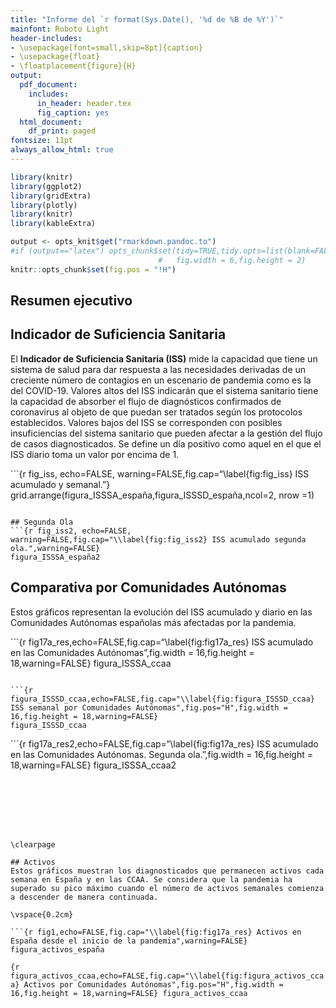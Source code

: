 ```yaml
---
title: "Informe del `r format(Sys.Date(), '%d de %B de %Y')`"
mainfont: Roboto Light
header-includes:
- \usepackage[font=small,skip=8pt]{caption}
- \usepackage{float}
- \floatplacement{figure}{H}
output:
  pdf_document:
    includes:
      in_header: header.tex
      fig_caption: yes
  html_document:
    df_print: paged
fontsize: 11pt
always_allow_html: true
---
```

```r
library(knitr)
library(ggplot2)
library(gridExtra)
library(plotly)
library(knitr)
library(kableExtra)

output <- opts_knit$get("rmarkdown.pandoc.to")
#if (output=="latex") opts_chunk$set(tidy=TRUE,tidy.opts=list(blank=FALSE, width.cutoff=30),
                                 #   fig.width = 6,fig.height = 2)
knitr::opts_chunk$set(fig.pos = "!H")


```
\renewcommand{\figurename}{Figura}
\renewcommand{\tablename}{Tabla}

\vspace{-0.5cm}

## Resumen ejecutivo

## Indicador de Suficiencia Sanitaria

El **Indicador de Suficiencia Sanitaria (ISS)** mide la capacidad que tiene un sistema de salud para dar respuesta a las necesidades derivadas de un creciente número de contagios en un escenario de pandemia como es la del COVID-19. Valores altos del ISS indicarán que el sistema sanitario tiene la capacidad de absorber el flujo de diagnósticos confirmados de coronavirus al objeto de que puedan ser tratados según los protocolos establecidos. Valores bajos del ISS se corresponden con posibles insuficiencias del sistema sanitario que pueden afectar a la gestión del flujo de casos diagnosticados. Se define un día positivo como aquel en el que el ISS diario toma un valor por encima de 1.

\vspace{0.2cm}
```{r fig_iss, echo=FALSE, warning=FALSE,fig.cap="\\label{fig:fig_iss} ISS acumulado y semanal."}
grid.arrange(figura_ISSSA_españa,figura_ISSSD_españa,ncol=2, nrow =1)

```

## Segunda Ola
```{r fig_iss2, echo=FALSE, warning=FALSE,fig.cap="\\label{fig:fig_iss2} ISS acumulado segunda ola.",warning=FALSE}
figura_ISSSA_españa2
```


\clearpage
## Comparativa por Comunidades Autónomas
Estos gráficos representan la evolución del ISS acumulado y diario en las Comunidades Autónomas españolas más afectadas por la pandemia. 

\vspace{0.2cm}
```{r fig17a_res,echo=FALSE,fig.cap="\\label{fig:fig17a_res} ISS acumulado en las Comunidades Autónomas ",fig.width = 16,fig.height = 18,warning=FALSE}
figura_ISSSA_ccaa

```

```{r figura_ISSSD_ccaa,echo=FALSE,fig.cap="\\label{fig:figura_ISSSD_ccaa} ISS semanal por Comunidades Autónomas",fig.pos="H",fig.width = 16,fig.height = 18,warning=FALSE}
figura_ISSSD_ccaa
```

\vspace{0.2cm}
```{r fig17a_res2,echo=FALSE,fig.cap="\\label{fig:fig17a_res} ISS acumulado en las Comunidades Autónomas. Segunda ola. ",fig.width = 16,fig.height = 18,warning=FALSE}
figura_ISSSA_ccaa2

```







\clearpage

## Activos
Estos gráficos muestran los diagnosticados que permanecen activos cada semana en España y en las CCAA. Se considera que la pandemia ha superado su pico máximo cuando el número de activos semanales comienza a descender de manera continuada.

\vspace{0.2cm}

```{r fig1,echo=FALSE,fig.cap="\\label{fig:fig17a_res} Activos en España desde el inicio de la pandemia",warning=FALSE}
figura_activos_españa

```


```{r figura_activos_ccaa,echo=FALSE,fig.cap="\\label{fig:figura_activos_ccaa} Activos por Comunidades Autónomas",fig.pos="H",fig.width = 16,fig.height = 18,warning=FALSE}
figura_activos_ccaa
```




\begin{center}
\includegraphics{cc.png}
\end{center}

\vspace{0.2cm}

\begin{center}
Esta obra está bajo una licencia de Creative Commons 
\end{center}

\begin{center}
Reconocimiento-CompartirIgual 4.0 Internacional.
\end{center}


